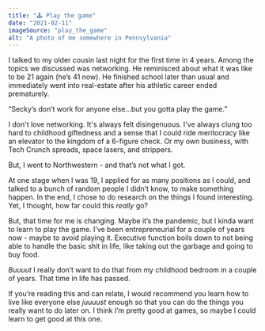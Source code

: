 ```yaml
---
title: "🕹️ Play the game"
date: "2021-02-11"
imageSource: "play_the_game"
alt: "A photo of me somewhere in Pennsylvania"
---
```


I talked to my older cousin last night for the first time in 4 years. Among the topics we discussed was networking. He reminisced about what it was like to be 21 again (he’s 41 now). He finished school later than usual and immediately went into real-estate after his athletic career ended prematurely.

“Secky’s don’t work for anyone else…but you gotta play the game.”

I don't love networking. It's always felt disingenuous. I've always clung too hard to childhood giftedness and a sense that I could ride meritocracy like an elevator to the kingdom of a 6-figure check. Or my own business, with Tech Crunch spreads, space lasers, and strippers.

But, I went to Northwestern - and that’s not what I got.

At one stage when I was 19, I applied for as many positions as I could, and talked to a bunch of random people I didn’t know, to make something happen. In the end, I chose to do research on the things I found interesting. Yet, I thought, how far could this *really* go?

But, that time for me is changing. Maybe it’s the pandemic, but I kinda want to learn to play the game. I’ve been entrepreneurial for a couple of years now - maybe to avoid playing it. Executive function boils down to not being able to handle the basic shit in life, like taking out the garbage and going to buy food.

*Buuuut* I really don’t want to do that from my childhood bedroom in a couple of years. That time in life has passed.

If you’re reading this and can relate, I would recommend you learn how to live like everyone else *juuuust* enough so that you can do the things you really want to do later on. I think I’m pretty good at games, so maybe I could learn to get good at this one.
